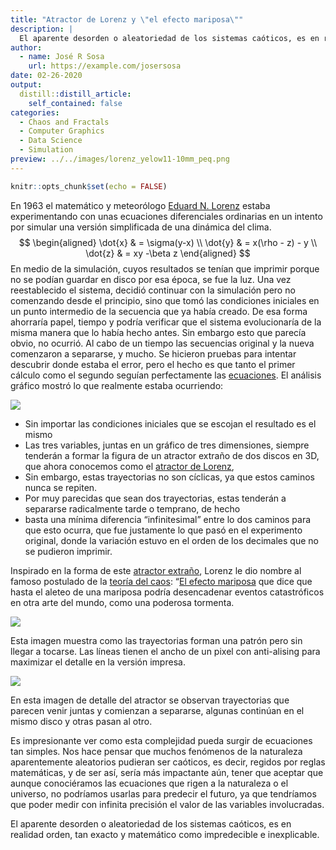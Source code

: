 ```yaml
---
title: "Atractor de Lorenz y \"el efecto mariposa\""
description: |
  El aparente desorden o aleatoriedad de los sistemas caóticos, es en realidad orden, tan exacto y matemático como impredecible e inexplicable. Escribí una breve reseña de una historia que vi cuando estudiaba en la universidad, sobre una de las características más interesantes de la teoría del caos: "el efecto mariposa".
author:
  - name: José R Sosa
    url: https://example.com/josersosa
date: 02-26-2020
output:
  distill::distill_article:
    self_contained: false
categories:
  - Chaos and Fractals
  - Computer Graphics
  - Data Science
  - Simulation
preview: ../../images/lorenz_yelow11-10mm_peq.png
---
```


```r
knitr::opts_chunk$set(echo = FALSE)
```

En 1963 el matemático y meteorólogo [Eduard N. Lorenz](https://es.wikipedia.org/wiki/Edward_Lorenz) estaba experimentando con unas ecuaciones diferenciales ordinarias en un intento por simular una versión simplificada de una dinámica del clima. 
$$
\begin{aligned}
\dot{x} & = \sigma(y-x) \\
\dot{y} & = x(\rho - z) - y \\
\dot{z} & = xy -\beta z
\end{aligned}
$$
En medio de la simulación, cuyos resultados se tenían que imprimir porque no se podían guardar en disco por esa época, se fue la luz. Una vez reestablecido el sistema, decidió continuar con la simulación pero no comenzando desde el principio, sino que tomó las condiciones iniciales en un punto intermedio de la secuencia que ya había creado. De esa forma ahorraría papel, tiempo y podría verificar que el sistema evolucionaría de la misma manera que lo había hecho antes. Sin embargo esto que parecía obvio, no ocurrió. Al cabo de un tiempo las secuencias original y la nueva comenzaron a separarse, y mucho.
Se hicieron pruebas para intentar descubrir donde estaba el error, pero el hecho es que tanto el primer cálculo como el segundo seguían perfectamente las [ecuaciones](https://en.wikipedia.org/wiki/Lorenz_system). El análisis gráfico mostró lo que realmente estaba ocurriendo:

![](../../images/lorenz_yelow11 - 15mm_peq.png)

- Sin importar las condiciones iniciales que se escojan el resultado es el mismo 
- Las tres variables, juntas en un gráfico de tres dimensiones, siempre tenderán a formar la figura de un atractor extraño de dos discos en 3D, que ahora conocemos como el [atractor de Lorenz](https://es.wikipedia.org/wiki/Atractor_de_Lorenz),
- Sin embargo, estas trayectorias no son cíclicas, ya que estos caminos nunca se repiten.
- Por muy parecidas que sean dos trayectorias, estas tenderán a separarse radicalmente tarde o temprano, de hecho
- basta una mínima diferencia "infinitesimal" entre lo dos caminos para que esto ocurra, que fue justamente lo que pasó en el experimento original, donde la variación estuvo en el orden de los decimales que no se pudieron imprimir.

Inspirado en la forma de este [atractor extraño](https://es.wikipedia.org/wiki/Atractor), Lorenz le dio nombre al famoso postulado de la [teoría del caos]([https://es.wikipedia.org/wiki/Teor%C3%ADa_del_caos](https://es.wikipedia.org/wiki/Teoría_del_caos)): "[El efecto mariposa](https://es.wikipedia.org/wiki/Efecto_mariposa) que dice que hasta el aleteo de una mariposa podría desencadenar eventos catastróficos en otra arte del mundo, como una poderosa tormenta. 

![](../../images/lorenz_detalle1.png)

Esta imagen muestra como las trayectorias forman una patrón pero sin llegar a tocarse. Las líneas tienen el ancho de un pixel con anti-alising para maximizar el detalle en la versión impresa.

![](../../images/lorenz_detalle2.png)

En esta imagen de detalle del atractor se observan trayectorias que parecen venir juntas y comienzan a separarse, algunas continúan en el mismo disco y otras pasan al otro.

Es impresionante ver como esta complejidad pueda surgir de ecuaciones tan simples. Nos hace pensar que muchos fenómenos de la naturaleza aparentemente aleatorios pudieran ser caóticos, es decir, regidos por reglas matemáticas, y de ser así, sería más impactante aún, tener que aceptar que aunque conociéramos las ecuaciones que rigen a la naturaleza o el universo, no podríamos usarlas para predecir el futuro, ya que tendríamos que poder medir con infinita precisión el valor de las variables involucradas.

El aparente desorden o aleatoriedad de los sistemas caóticos, es en realidad orden, tan exacto y matemático como impredecible e inexplicable.
